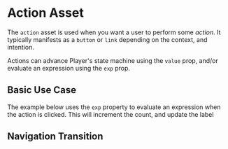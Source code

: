 
<Meta of={ActionStories} />

# Action Asset

The `action` asset is used when you want a user to perform some _action_. It typically manifests as a `button` or `link` depending on the context, and intention.

Actions can advance Player's state machine using the `value` prop, and/or evaluate an expression using the `exp` prop.

## Basic Use Case

The example below uses the `exp` property to evaluate an expression when the action is clicked.
This will increment the count, and update the label

<Canvas of={ActionStories.Basic} />

## Navigation Transition

<Canvas of={ActionStories.Transitions} />


